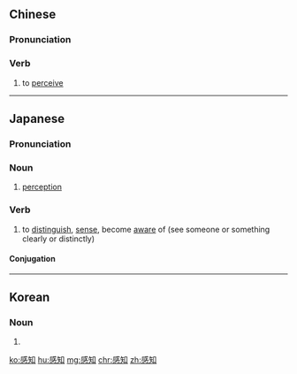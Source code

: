 ==Chinese==
{{zh-forms}}

===Pronunciation===
{{zh-pron
|m=gǎnzhī
|c=gam2 zi1
|cat=v
}}

===Verb===
{{zh-verb}}

# to [[perceive]]

----

==Japanese==
{{ja-kanjitab|かん|ち|yomi=on}}

===Pronunciation===
{{ja-pron|かんち|y=o}}

===Noun===
{{ja-noun|かんち}}

# [[perception]]

===Verb===
{{ja-verb-suru|tr=trans|かんち}}

# to [[distinguish]], [[sense]], become [[aware]] of (see someone or something clearly or distinctly)
#: {{ja-usex|煙を感知する火災警報器|けむり を かんち する かさい けいほうき|a fire alarm that detects smoke}}

====Conjugation====
{{ja-suru|かんち}}

----

==Korean==
{{ko-hanjatab}}

===Noun===
{{ko-noun|hj|hangeul=감지}}

# {{hanja form of|감지|[[perception]]}}

[[ko:感知]]
[[hu:感知]]
[[mg:感知]]
[[chr:感知]]
[[zh:感知]]